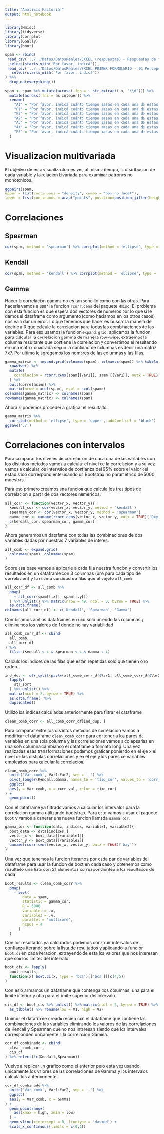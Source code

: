 ```yaml
---
title: "Analisis Factorial"
output: html_notebook
---
```


```r
library(Hmisc)
library(tidyverse)
library(corrplot)
library(GGally)
library(boot)
```


```r
spam <- rbind(
 read_csv('../../Datos/DatosReales/EXCEL (respuestas) - Respuestas de formulario 1.csv') %>% 
  select(starts_with('Por favor, indicá')),
 read_csv('../../Datos/DatosReales/EXCEL PRIMER FORMULARIO - 01 Percepciones del uso, FOMO y tiempo de uso real de Instagram en jóvenes argentinos.csv') %>%
   select(starts_with('Por favor, indicá'))
) %>%
  drop_na(everything())

spam <- spam %>% mutate(across(.fns = ~ str_extract(.x, '\\d'))) %>% 
  mutate(across(.fns = as.integer)) %>%
  rename(
    "A1" = "Por favor, indicá cuánto tiempo pasas en cada una de estas actividades al usar Instagram, siendo 0: Nada y 5: Todo el tiempo. [Mandarme mensajes con amigos, familiares, conocidos]",
    "P1" = "Por favor, indicá cuánto tiempo pasas en cada una de estas actividades al usar Instagram, siendo 0: Nada y 5: Todo el tiempo. [Mirar las publicaciones/historias de otras personas]",
    "P2" = "Por favor, indicá cuánto tiempo pasas en cada una de estas actividades al usar Instagram, siendo 0: Nada y 5: Todo el tiempo. [Navegar en el inicio de Instagram]",
    "A2" = "Por favor, indicá cuánto tiempo pasas en cada una de estas actividades al usar Instagram, siendo 0: Nada y 5: Todo el tiempo. [Publicar fotos/videos en el perfil o historias]",
    "A3" = "Por favor, indicá cuánto tiempo pasas en cada una de estas actividades al usar Instagram, siendo 0: Nada y 5: Todo el tiempo. [Darle \"like\" a publicaciones o historias de otras personas]",
    "A4" = "Por favor, indicá cuánto tiempo pasas en cada una de estas actividades al usar Instagram, siendo 0: Nada y 5: Todo el tiempo. [Comentar publicaciones o historias]",
    "P3" = "Por favor, indicá cuánto tiempo pasas en cada una de estas actividades al usar Instagram, siendo 0: Nada y 5: Todo el tiempo. [Mirar el feed de noticias y/o buscar información]" 
  )
```

# Visualizacion multivariada

El objetivo de esta visualizacion es ver, al mismo tiempo, la distribucion de cada variable y la relacion bivariada para examinar patrones no monotonicos.

```r
ggpairs(spam,
upper = list(continuous = "density", combo = "box_no_facet"),
lower = list(continuous = wrap("points", position=position_jitter(height= .3, width=.3)), combo = "dot_no_facet"))
```

# Correlaciones

## Spearman

```r
cor(spam, method = 'spearman') %>% corrplot(method = 'ellipse', type = 'upper', addCoef.col = 'black')
```

## Kendall

```r
cor(spam, method = 'kendall') %>% corrplot(method = 'ellipse', type = 'upper', addCoef.col = 'black')
```

## Gamma

Hacer la correlacion gamma no es tan sencillo como con las otras. Para hacerla vamos a usar la funcion `rcorr.cens` del paquete `Hmisc`. El problema con esta funcion es que espera dos vectores de numeros por lo que si le damos el dataframe como argumento (como haciamos en los otros casos) nos va a dar un error. Lo que tenemos que hacer es buscar la manera de decirle a R que calcule la correlacion para todas las combinaciones de las variables. Para eso usamos la funcion `expand.grid`, aplicamos la funcion para calcular la correlacion gamma de manera row-wise, extraemos la columna resultante que contiene la correlacion y convertimos el resultando en una matrix cuadrada segun la cantidad de columnas es decir una matriz 7x7.
Por ultimo le agregamos los nombres de las columnas y las filas.

```r
gamma_matrix <- expand.grid(colnames(spam), colnames(spam)) %>% tibble() %>%
  rowwise() %>%
  mutate(
    correlacion = rcorr.cens(spam[[Var1]], spam [[Var2]], outx = TRUE)['Dxy']
  ) %>% 
  pull(correlacion) %>%
  matrix(nrow = ncol(spam), ncol = ncol(spam))
colnames(gamma_matrix) <- colnames(spam)
rownames(gamma_matrix) <- colnames(spam)
```

Ahora si podemos proceder a graficar el resultado.

```r
gamma_matrix %>% 
  corrplot(method = 'ellipse', type = 'upper', addCoef.col = 'black')
ggsave('./')
```

# Correlaciones con intervalos

Para comparar los niveles de correlacion de cada una de las variables con los distintos metodos vamos a calcular el nivel de la correlacion y a su vez vamos a calcular los intervalos de confianza del 95% sobre el valor del estadistico correspondiente usando un Bootstrap no parametrico de 5000 muestras.

Para eso primero creamos una funcion que calcula los tres tipos de correlacion a partir de dos vectores numericos.

```r
all_corr <- function(vector_x, vector_y){
  kendall_cor <- cor(vector_x, vector_y, method = 'kendall')
  spearman_cor <- cor(vector_x, vector_y, method = 'spearman')
  gamma_cor <- unname(rcorr.cens(vector_x, vector_y, outx = TRUE)['Dxy']) 
  c(kendall_cor, spearman_cor, gamma_cor)
}
```

Ahora generamos un datafame con todas las combinaciones de dos variables dadas por nuestras 7 variables de interes.

```r
all_comb <- expand.grid(
  colnames(spam), colnames(spam)
)
```

Sobre esa base vamos a aplicarle a cada fila nuestra funcion y convertir los resultados en un dataframe con 3 columnas (una para cada tipo de correlacion) y la misma cantidad de filas que el objeto `all_comb`

```r
all_corr_df <- all_comb %>%
  pmap(
    ~ all_corr(spam[[.x]], spam[[.y]])
  ) %>% unlist() %>% matrix(nrow = 49, ncol = 3, byrow = TRUE) %>%
  as.data.frame()
colnames(all_corr_df) <- c('Kendall', 'Spearman', 'Gamma')
```

Combinamos ambos dataframes en uno solo uniendo las columnas y eliminamos los valores de 1 donde no hay variabilidad

```r
all_comb_corr_df <- cbind(
  all_comb, 
  all_corr_df
) %>%
  filter(Kendall < 1 & Spearman < 1 & Gamma < 1)
```

Calculo los indices de las filas que estan repetidas solo que tienen otro orden. 

```r
ind_dup <- str_split(paste(all_comb_corr_df$Var1, all_comb_corr_df$Var2), ' ') %>% 
  lapply(
    str_sort
  ) %>% unlist() %>% 
  matrix(ncol = 2, byrow = TRUE) %>% 
  as.data.frame() %>%
  duplicated()
```

Utilizo los indices calculados anteriormente para filtrar el dataframe 

```r
clean_comb_corr <- all_comb_corr_df[ind_dup, ]
```


Para comparar entre los distintos metodos de correlacion vamos a modificar el dataframe `clean_comb_corr` para contener a los pares de variables en una sola columna y las correlaciones vamos a colapsarlas en una sola columna cambiando el dataframe a formato long. Una vez realizadas esas transformaciones podemos graficar poniendo en el eje x el nivel de las distintas correlaciones y en el eje y los pares de variables empleados para calcular la correlacion. 

```r
clean_comb_corr %>%
  unite('Var_comb', Var1:Var2, sep = '-') %>%
  pivot_longer(Kendall:Gamma, names_to = 'tipo_cor', values_to = 'corr_val') %>%
  ggplot(
  aes(y = Var_comb, x = corr_val, color = tipo_cor)
) +
  geom_point()
```



Con el dataframe ya filtrado vamos a calcular los intervalos para la correlacion gamma utilizando bootstrap. Para esto vamos a usar el paquete `boot` y vamos a generar una nueva funcion llamada `gamma_cor`.

```r
gamma_cor <- function(data, indices, variable1, variable2){
  boot_data <- data[indices,]
  vector_x <- boot_data[[variable1]]
  vector_y <- boot_data[[variable2]]
  unname(rcorr.cens(vector_x, vector_y, outx = TRUE)['Dxy'])
}
```

Una vez que tenemos la funcion iteramos por cada par de variables del dataframe para usar la funcion de boot en cada caso y obtenemos como resultado una lista con 21 elementos correspondientes a los resultados de cada 

```r
boot_results <- clean_comb_corr %>%
  pmap(
    ~ boot(
        data = spam,
        statistic = gamma_cor,
        R = 5000,
        variable1 = .x,
        variable2 = .y,
        parallel = 'multicore',
        ncpus = 4
      )
  ) 
```

Con los resultados ya calculados podemos construir intervalos de confianza iterando sobre la lista de resultados y aplicando la funcion `boot.ci` en cada iteracion, extrayendo de esta los valores que nos interesan que son los limites del intervalo. 

```r
boot_cis <- lapply(
  boot_results,
  function(x) boot.ci(x, type = 'bca')[['bca']][c(4,5)]
)
```

Con esto armamos un dataframe que contenga dos columnas, una para el limite inferior y otra para el limite superior del intervalo. 

```r
cis_df <- boot_cis %>% unlist() %>% matrix(ncol = 2, byrow = TRUE) %>%
  as_tibble() %>% rename(low = V1, high = V2) 
```

Unimos el dataframe creado recien con el dataframe que contiene las combinaciones de las variables eliminando los valores de las correlaciones de Kendall y Spearman que no nos interesan siendo que los intervalos corresponden unicamente a la correlacion Gamma.

```r
cor_df_combinado <- cbind(
  clean_comb_corr,
  cis_df
) %>% select(!c(Kendall,Spearman))
```

Vuelvo a replicar un grafico como el anterior pero esta vez usando unicamente los valores de las correlaciones de Gamma y los intervalos calculados anteriormente. 

```r
cor_df_combinado %>%
  unite('Var_comb', Var1:Var2, sep = '-') %>%
  ggplot(
  aes(y = Var_comb, x = Gamma)
) +
  geom_pointrange(
    aes(xmax = high, xmin = low)
  ) +
  geom_vline(xintercept = 0, linetype = 'dashed') + 
  scale_x_continuous(limits = c(0,1))
```


